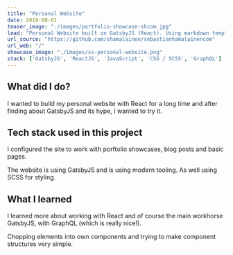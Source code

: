 ```yaml
---
title: "Personal Website"
date: 2019-08-01
teaser_image: "./images/portfolio-showcase-shcom.jpg"
lead: "Personal Website built on GatsbyJS (React). Using markdown templates for content on the site."
url_source: "https://github.com/shamalainen/sebastianhamalainencom"
url_web: "/"
showcase_image: "./images/ss-personal-website.png"
stack: ['GatsbyJS', 'ReactJS', 'JavaScript', 'CSS / SCSS', 'GraphQL']
---
```

## What did I do?

I wanted to build my personal website with React for a long time and after finding about GatsbyJS and its hype, I wanted to try it.


## Tech stack used in this project

I configured the site to work with porftolio showcases, blog posts and basic pages.

The website is using GatsbyJS and is using modern tooling. As well using SCSS for styling.

## What I learned

I learned more about working with React and of course the main workhorse GatsbyJS, with GraphQL (which is really nice!).

Chopping elements into own components and trying to make component structures very simple.